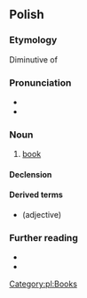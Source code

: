 {{also|książką}}
==Polish==

===Etymology===
Diminutive of {{m|pl|księga}}

===Pronunciation===
* {{pl-IPA}}
* {{audio|pl|pl-książka.ogg|audio}}

===Noun===
{{pl-noun|f|dim=książeczka}}

# [[book]]

====Declension====
{{pl-decl-noun-f}}

====Derived terms====
* {{l|pl|książkowy}} (adjective)

===Further reading===
* {{R:pl:WSJP}}
* {{R:PWN}}

[[Category:pl:Books]]